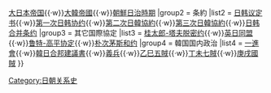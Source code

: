 <noinclude>{{noteTA|1=zh:朴次茅斯;zh-hk:樸茨茅夫;zh-tw:樸資茅斯;|2=zh:朴次茅斯和約;zh-cn:朴次茅斯和约;zh-hk:樸茨茅夫條約;zh-tw:樸資茅斯條約;}}</noinclude>{{Navbox
|name = 日韓合併
|state = autocollapse
|title = [[日韓合併]]
|group1 = 概要
|list1 = {{nowrap begin}}[[日韓合併]]{{·w}}[[大日本帝国]]{{·w}}[[大韓帝國]]{{·w}}[[朝鮮日治時期]]{{nowrap end}}
|group2 = 条約
|list2 = {{nowrap begin}}[[日韩议定书]]{{·w}}[[第一次日韩协约]]{{·w}}[[乙巳條約|第二次日韓協約]]{{·w}}[[第三次日韩协约|第三次日韓協約]]{{·w}}[[日韩合并条约]]{{nowrap end}}
|group3 = 其它国際協定
|list3 = {{nowrap begin}}[[桂太郎-塔夫脱密约]]{{·w}}[[英日同盟]]{{·w}}[[:ja:高平・ルート協定|鲁特-高平协定]]{{·w}}[[朴次茅斯和约]]{{nowrap end}}
|group4 = 韓国国内政治
|list4 = {{nowrap begin}}[[一進會]]{{·w}}[[:ja:韓日合邦を要求する声明書|韓日合邦建議書]]{{·w}}[[義兵 (朝鮮)|義兵]]{{·w}}[[乙巳五賊]]{{·w}}[[丁未七賊]]{{·w}}[[庚戌國賊]]{{nowrap end}}
}}
<noinclude>
[[Category:日朝关系史]]
</noinclude>